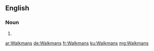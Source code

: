 ==English==

===Noun===
{{head|en|noun plural form}}

# {{plural of|Walkman|lang=en}}

[[ar:Walkmans]]
[[de:Walkmans]]
[[fr:Walkmans]]
[[ku:Walkmans]]
[[mg:Walkmans]]